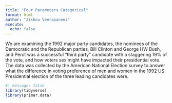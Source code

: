 ```yaml
---
title: "Four Parameters Categorical"
format: html
author: "Jishnu Veerapaneni"
execute: 
  echo: false
---
```


We are examining the 1992 major party candidates, the nominees of the Democratic and the Republican parties, Bill Clinton and George HW Bush, and Perot was a successful “third party” candidate with a staggering 19% of the vote, and how voters sex might have impacted their presidential vote. The data was collected by the American National Election survey to answer what the difference in voting preference of men and women in the 1992 US Presidential election of the three leading candidates were.







```r
#| message: false
library(tidyverse) 
library(primer.data)
```
